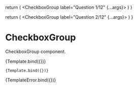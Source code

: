 
<Meta title="Form/Fields/CheckboxGroup" component={CheckboxGroup} />

  return (
    <CheckboxGroup label="Question 1/12" {...args}>
      <Checkbox id="item1" label="Item 1" name="item" value="1" />
      <Checkbox id="item2" label="Item 2" name="item" value="2" />
      <Checkbox id="item3" label="Item 3" name="item" value="3" />
    </CheckboxGroup>
  )
}

  return (
    <CheckboxGroup label="Question 2/12" {...args}>
      <Checkbox id="item4" label="Item 1" name="item" value="1" />
      <Checkbox id="item5" label="Item 2" name="item" value="2" />
      <Checkbox id="item6" label="Item 3" name="item" value="3" />
    </CheckboxGroup>
  )
}

# CheckboxGroup

CheckboxGroup component.

<Canvas>
  <Story name="Default">{Template.bind({})}</Story>
</Canvas>

<Canvas>
  <Story
    name="Disabled"
    args={{
      isDisabled: true,
    }}

>

    {Template.bind({})}

  </Story>
</Canvas>

<Canvas>
  <Story
    name="Error"
    args={{
      isError: true,
      errorMessage: 'This is an error message',
    }}
  >
    {TemplateError.bind({})}
  </Story>
</Canvas>
